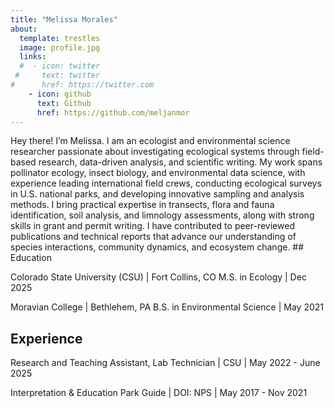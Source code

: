 ```yaml
---
title: "Melissa Morales"
about:
  template: trestles
  image: profile.jpg
  links:
  #  - icon: twitter
 #     text: twitter
#      href: https://twitter.com
    - icon: github
      text: Github
      href: https://github.com/meljanmor
---
```


Hey there! I'm Melissa. I am an ecologist and environmental science researcher passionate about investigating ecological systems through field-based research, data-driven analysis, and scientific writing. My work spans pollinator ecology, insect biology, and environmental data science, with experience leading international field crews, conducting ecological surveys in U.S. national parks, and developing innovative sampling and analysis methods. I bring practical expertise in transects, flora and fauna identification, soil analysis, and limnology assessments, along with strong skills in grant and permit writing. I have contributed to peer-reviewed publications and technical reports that advance our understanding of species interactions, community dynamics, and ecosystem change.
## Education

Colorado State University (CSU) | Fort Collins, CO 
M.S. in Ecology | Dec 2025

Moravian College | Bethlehem, PA
B.S. in Environmental Science | May 2021

## Experience

Research and Teaching Assistant, Lab Technician | CSU | May 2022 - June 2025

Interpretation & Education Park Guide | DOI: NPS | May 2017 - Nov 2021


